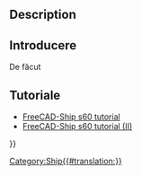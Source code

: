 <languages/>
{{UnfinishedDocu}}

{{Docnav
|[[Ship_Tank|Create a new tank]]
|[[Ship_LoadCondition|Create a new loading condition]]
|[[Ship_Workbench|Ship]]
|IconL=Ship_Tank.svg
|IconR=Ship_LoadCondition.svg
|IconC=Workbench_Ship.svg
}}

<div class="mw-translate-fuzzy">
{{GuiCommand|Name=Ship TankCapacity|MenuLocation=Weights → Tank capacity curve||Workbenches=[[Ship Workbench|Ship]]|Shortcut=|SeeAlso=}}
</div>

== Description == 

<div class="mw-translate-fuzzy">
==Introducere==
De făcut
</div>

==Tutoriale==

<div class="mw-translate-fuzzy">
* [[FreeCAD-Ship s60 tutorial|FreeCAD-Ship s60 tutorial ]]
* [[FreeCAD-Ship s60 tutorial (II)|FreeCAD-Ship s60 tutorial (II)]]
</div>


{{Docnav
|[[Ship_Tank|Create a new tank]]
|[[Ship_LoadCondition|Create a new loading condition]]
|[[Ship_Workbench|Ship]]
|IconL=Ship_Tank.svg
|IconR=Ship_LoadCondition.svg
|IconC=Workbench_Ship.svg
}}

{{Userdocnavi{{#translation:}}}}
[[Category:Ship{{#translation:}}]]